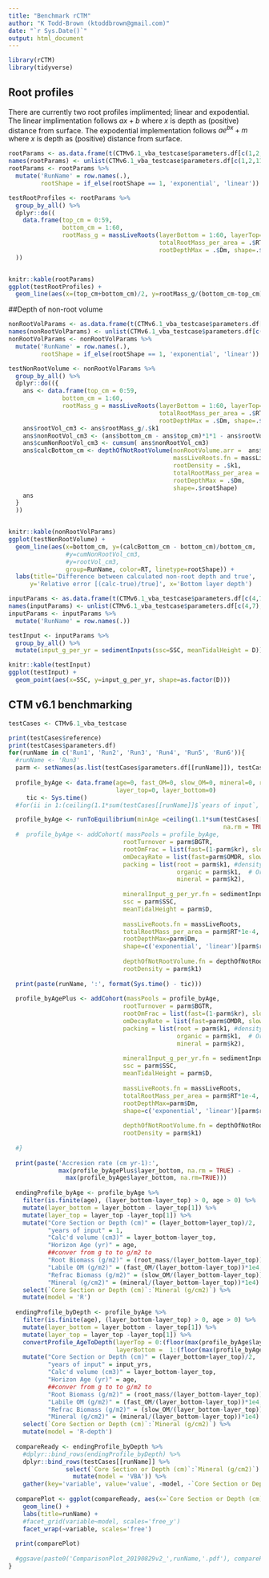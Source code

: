 ```yaml
---
title: "Benchmark rCTM"
author: "K Todd-Brown (ktoddbrown@gmail.com)"
date: "`r Sys.Date()`"
output: html_document
---
```


```r
library(rCTM)
library(tidyverse)
```

## Root profiles

There are currently two root profiles implimented; linear and expodential.
The linear implimentation follows $ax+b$ where $x$ is depth as (positive) distance from surface. 
The expodential implementation follows $ae^{bx}+m$ where $x$ is depth as (positive) distance from surface.

```r
rootParams <- as.data.frame(t(CTMv6.1_vba_testcase$parameters.df[c(1,2,11), 4:9]))
names(rootParams) <- unlist(CTMv6.1_vba_testcase$parameters.df[c(1,2,11),1])
rootParams <- rootParams %>% 
  mutate('RunName' = row.names(.),
         rootShape = if_else(rootShape == 1, 'exponential', 'linear')) 

testRootProfiles <- rootParams %>%
  group_by_all() %>%
  dplyr::do((
    data.frame(top_cm = 0:59, 
               bottom_cm = 1:60,
               rootMass_g = massLiveRoots(layerBottom = 1:60, layerTop=0:59, 
                                          totalRootMass_per_area = .$RT*1e-4, 
                                          rootDepthMax = .$Dm, shape=.$rootShape))
  ))


knitr::kable(rootParams)
ggplot(testRootProfiles) +
  geom_line(aes(x=(top_cm+bottom_cm)/2, y=rootMass_g/(bottom_cm-top_cm) * 1e4, group=RunName, color=RT, linetype=rootShape))
```

##Depth of non-root volume

```r

nonRootVolParams <- as.data.frame(t(CTMv6.1_vba_testcase$parameters.df[c(1,2,11, 9), 4:9]))
names(nonRootVolParams) <- unlist(CTMv6.1_vba_testcase$parameters.df[c(1,2,11, 9),1])
nonRootVolParams <- nonRootVolParams %>% 
  mutate('RunName' = row.names(.),
         rootShape = if_else(rootShape == 1, 'exponential', 'linear')) 

testNonRootVolume <- nonRootVolParams %>%
  group_by_all() %>%
  dplyr::do(({
    ans <- data.frame(top_cm = 0:59, 
               bottom_cm = 1:60,
               rootMass_g = massLiveRoots(layerBottom = 1:60, layerTop=0:59, 
                                          totalRootMass_per_area = .$RT*1e-4, 
                                          rootDepthMax = .$Dm, shape=.$rootShape))
    ans$rootVol_cm3 <- ans$rootMass_g/.$k1
    ans$nonRootVol_cm3 <- (ans$bottom_cm - ans$top_cm)*1*1 - ans$rootVol_cm3
    ans$cumNonRootVol_cm3 <- cumsum( ans$nonRootVol_cm3)
    ans$calcBottom_cm <- depthOfNotRootVolume(nonRootVolume.arr =  ans$cumNonRootVol_cm3,
                                              massLiveRoots.fn = massLiveRoots,
                                              rootDensity = .$k1,
                                              totalRootMass_per_area = .$RT*1e-4, 
                                              rootDepthMax = .$Dm, 
                                              shape=.$rootShape)
    ans
  }
  ))


knitr::kable(nonRootVolParams)
ggplot(testNonRootVolume) +
  geom_line(aes(x=bottom_cm, y=(calcBottom_cm - bottom_cm)/bottom_cm, 
                #y=cumNonRootVol_cm3,
                #y=rootVol_cm3,
                group=RunName, color=RT, linetype=rootShape)) +
  labs(title='Difference between calculated non-root depth and true',
      y='Relative error [(calc-true)/true]', x='Bottom layer depth')
```

```r
inputParams <- as.data.frame(t(CTMv6.1_vba_testcase$parameters.df[c(4,7), 4:9]))
names(inputParams) <- unlist(CTMv6.1_vba_testcase$parameters.df[c(4,7),1])
inputParams <- inputParams %>% 
  mutate('RunName' = row.names(.)) 

testInput <- inputParams %>%
  group_by_all() %>%
  mutate(input_g_per_yr = sedimentInputs(ssc=SSC, meanTidalHeight = D))

knitr::kable(testInput)
ggplot(testInput) +
  geom_point(aes(x=SSC, y=input_g_per_yr, shape=as.factor(D)))
```

## CTM v6.1 benchmarking
```r


testCases <- CTMv6.1_vba_testcase

print(testCases$reference)
print(testCases$parameters.df)
for(runName in c('Run1', 'Run2', 'Run3', 'Run4', 'Run5', 'Run6')){ 
  #runName <- 'Run3'
  parm <- setNames(as.list(testCases$parameters.df[[runName]]), testCases$parameters.df$Sheet)
  
  profile_byAge <- data.frame(age=0, fast_OM=0, slow_OM=0, mineral=0, root_mass=0,
                              layer_top=0, layer_bottom=0)
     tic <- Sys.time()
  #for(ii in 1:(ceiling(1.1*sum(testCases[[runName]]$`years of input`, na.rm = TRUE)))){

  profile_byAge <- runToEquilibrium(minAge =ceiling(1.1*sum(testCases[[runName]]$`years of input`,
                                                            na.rm = TRUE)),
  #  profile_byAge <- addCohort( massPools = profile_byAge,
                                rootTurnover = parm$BGTR, 
                                rootOmFrac = list(fast=(1-parm$kr), slow=parm$kr),
                                omDecayRate = list(fast=parm$OMDR, slow=0),
                                packing = list(root = parm$k1, #density of roots g-C/cm3
                                               organic = parm$k1,  # Organic Self Packing Densities: k1 g-C/cm3
                                               mineral = parm$k2),
                                
                                mineralInput_g_per_yr.fn = sedimentInputs,
                                ssc = parm$SSC,
                                meanTidalHeight = parm$D, 
                                
                                massLiveRoots.fn = massLiveRoots,
                                totalRootMass_per_area = parm$RT*1e-4,
                                rootDepthMax=parm$Dm,
                                shape=c('exponential', 'linear')[parm$rootShape],
                                
                                depthOfNotRootVolume.fn = depthOfNotRootVolume,
                                rootDensity = parm$k1)
  
  print(paste(runName, ':', format(Sys.time() - tic)))
  
  profile_byAgePlus <- addCohort(massPools = profile_byAge,
                                rootTurnover = parm$BGTR, 
                                rootOmFrac = list(fast=(1-parm$kr), slow=parm$kr),
                                omDecayRate = list(fast=parm$OMDR, slow=0),
                                packing = list(root = parm$k1, #density of roots g-C/cm3
                                               organic = parm$k1,  # Organic Self Packing Densities: k1 g-C/cm3
                                               mineral = parm$k2),
                                
                                mineralInput_g_per_yr.fn = sedimentInputs,
                                ssc = parm$SSC,
                                meanTidalHeight = parm$D, 
                                
                                massLiveRoots.fn = massLiveRoots,
                                totalRootMass_per_area = parm$RT*1e-4,
                                rootDepthMax=parm$Dm,
                                shape=c('exponential', 'linear')[parm$rootShape],
                                
                                depthOfNotRootVolume.fn = depthOfNotRootVolume,
                                rootDensity = parm$k1)
  
  #}
  
  print(paste('Accresion rate (cm yr-1):',
              max(profile_byAgePlus$layer_bottom, na.rm = TRUE) - 
                max(profile_byAge$layer_bottom, na.rm=TRUE)))
  
  endingProfile_byAge <- profile_byAge %>% 
    filter(is.finite(age), (layer_bottom-layer_top) > 0, age > 0) %>%
    mutate(layer_bottom = layer_bottom - layer_top[1]) %>%
    mutate(layer_top = layer_top -layer_top[1]) %>%
    mutate("Core Section or Depth (cm)" = (layer_bottom+layer_top)/2,
           "years of input" = 1,
           "Calc'd volume (cm3)" = layer_bottom-layer_top,
           "Horizon Age (yr)" = age,
           ##conver from g to to g/m2 to 
           "Root Biomass (g/m2)" = (root_mass/(layer_bottom-layer_top))*1e4,
           "Labile OM (g/m2)" = (fast_OM/(layer_bottom-layer_top))*1e4,
           "Refrac Biomass (g/m2)" = (slow_OM/(layer_bottom-layer_top))*1e4,
           "Mineral (g/cm2)" = (mineral/(layer_bottom-layer_top))*1e4) %>% ##bugging, actually g/m2
    select(`Core Section or Depth (cm)`:`Mineral (g/cm2)`) %>%
    mutate(model = 'R')
  
  endingProfile_byDepth <- profile_byAge %>% 
    filter(is.finite(age), (layer_bottom-layer_top) > 0, age > 0) %>%
    mutate(layer_bottom = layer_bottom - layer_top[1]) %>%
    mutate(layer_top = layer_top -layer_top[1]) %>%
    convertProfile_AgeToDepth(layerTop = 0:(floor(max(profile_byAge$layer_bottom, na.rm=TRUE))-1),
                              layerBottom =  1:(floor(max(profile_byAge$layer_bottom, na.rm=TRUE)))) %>%
    mutate("Core Section or Depth (cm)" = (layer_bottom+layer_top)/2,
           "years of input" = input_yrs,
           "Calc'd volume (cm3)" = layer_bottom-layer_top,
           "Horizon Age (yr)" = age,
           ##conver from g to to g/m2 to 
           "Root Biomass (g/m2)" = (root_mass/(layer_bottom-layer_top))*1e4,
           "Labile OM (g/m2)" = (fast_OM/(layer_bottom-layer_top))*1e4,
           "Refrac Biomass (g/m2)" = (slow_OM/(layer_bottom-layer_top))*1e4,
           "Mineral (g/cm2)" = (mineral/(layer_bottom-layer_top))*1e4) %>% ##bugging, actually g/m2
    select(`Core Section or Depth (cm)`:`Mineral (g/cm2)`) %>%
    mutate(model = 'R-depth') 
  
  compareReady <- endingProfile_byDepth %>%
    #dplyr::bind_rows(endingProfile_byDepth) %>%
    dplyr::bind_rows(testCases[[runName]] %>% 
                select(`Core Section or Depth (cm)`:`Mineral (g/cm2)`) %>%
                  mutate(model = 'VBA')) %>%
    gather(key='variable', value='value', -model, -`Core Section or Depth (cm)`)
  
  comparePlot <- ggplot(compareReady, aes(x=`Core Section or Depth (cm)`, y=value, color=model)) +
    geom_line() +
    labs(title=runName) +
    #facet_grid(variable~model, scales='free_y')
    facet_wrap(~variable, scales='free')
  
  print(comparePlot)
  
  #ggsave(paste0('ComparisonPlot_20190829v2_',runName,'.pdf'), comparePlot)
}

```